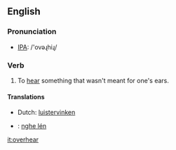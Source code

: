 ==English==
=== Pronunciation ===
*[[w:IPA|IPA]]: /'ovəɻhiɻ/

=== Verb ===
{{irregverb|'''to overhear'''|'''[[overhears]]'''|'''[[overheard]]'''|'''[[overheard]]'''|'''[[overhearing]]'''}}

# To [[hear]] something that wasn't meant for one's ears.

==== Translations ====
*Dutch: [[luistervinken]]
*{{vi}}: [[nghe lén]]

[[it:overhear]]